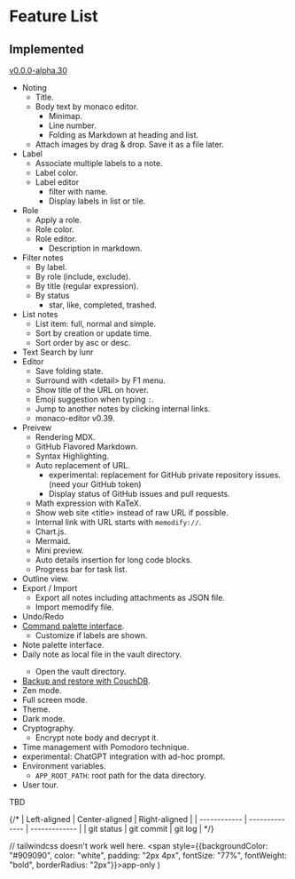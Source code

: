 # Feature List

## Implemented
[v0.0.0-alpha.30](https://github.com/memodify/memodify.github.io/releases/tag/v0.0.0-alpha.30)

- Noting
    - Title.
    - Body text by monaco editor.
        - Minimap.
        - Line number.
        - Folding as Markdown at heading and list.
    - Attach images by drag & drop. Save it as a file later.
- Label
    - Associate multiple labels to a note.
    - Label color.
    - Label editor
        - filter with name.
        - Display labels in list or tile.
- Role
    - Apply a role.
    - Role color.
    - Role editor.
        - Description in markdown.
- Filter notes
    - By label.
    - By role (include, exclude).
    - By title (regular expression).
    - By status
        - star, like, completed, trashed.
- List notes
    - List item: full, normal and simple.
    - Sort by creation or update time.
    - Sort order by asc or desc.
- Text Search by lunr
- Editor
    - Save folding state.
    - Surround with \<detail> by F1 menu.
    - Show title of the URL on hover.
    - Emoji suggestion when typing `:`.
    - Jump to another notes by clicking internal links.
    - monaco-editor v0.39.
- Preivew
    - Rendering MDX.
    - GitHub Flavored Markdown.
    - Syntax Highlighting.
    - Auto replacement of URL.
        - <a id="replaceurlprivaterepository" />experimental: replacement for GitHub private repository issues. (need your GitHub token)
        - Display status of GitHub issues and pull requests.
    - Math expression with KaTeX.
    - Show web site \<title> instead of raw URL if possible.
    - Internal link with URL starts with `memodify://`.
    - Chart.js.
    - Mermaid.
    - Mini preview.
    - Auto details insertion for long code blocks.
    - Progress bar for task list.
- Outline view.
- Export / Import
    - Export all notes including attachments as JSON file.
    - Import memodify file.
- Undo/Redo
- [Command palette interface](/docs/#command-palette).
    - Customize if labels are shown.
- Note palette interface.
- Daily note as local file in the vault directory. <AppTag />
    - Open the vault directory.
- [Backup and restore with CouchDB](/docs/#couchdb).
- Zen mode.
- Full screen mode.
- Theme.
- Dark mode.
- Cryptography.
    - Encrypt note body and decrypt it.
- Time management with Pomodoro technique.
- experimental: ChatGPT integration with ad-hoc prompt.
- Environment variables.
  * `APP_ROOT_PATH`: root path for the data directory.
- User tour.

TBD

{/* | Left-aligned | Center-aligned | Right-aligned |
| ------------ | -------------- | ------------- |
| git status   | git commit     | git log       | */}

  // tailwindcss doesn't work well here.
  <span style={{backgroundColor: "#909090", color: "white", padding: "2px 4px", fontSize: "77%", fontWeight: "bold", borderRadius: "2px"}}>app-only</span>
)
